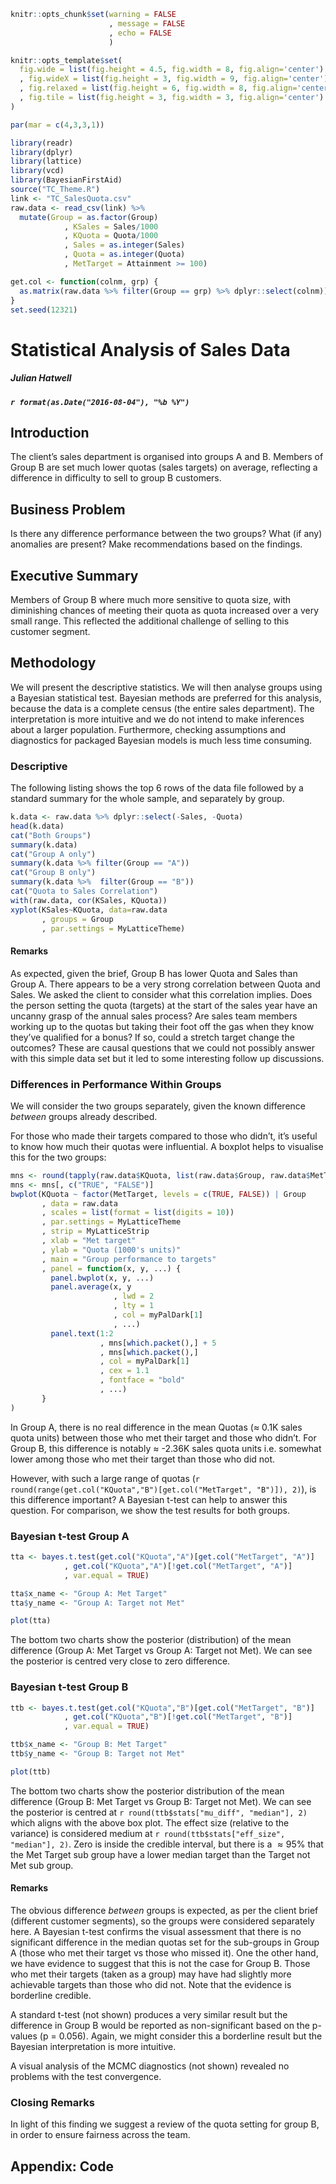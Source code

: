 ```r
knitr::opts_chunk$set(warning = FALSE
                      , message = FALSE
                      , echo = FALSE
                      )

knitr::opts_template$set(
  fig.wide = list(fig.height = 4.5, fig.width = 8, fig.align='center')
  , fig.wideX = list(fig.height = 3, fig.width = 9, fig.align='center')
  , fig.relaxed = list(fig.height = 6, fig.width = 8, fig.align='center')
  , fig.tile = list(fig.height = 3, fig.width = 3, fig.align='center')
)

par(mar = c(4,3,3,1))
```

```r
library(readr)
library(dplyr)
library(lattice)
library(vcd)
library(BayesianFirstAid)
source("TC_Theme.R")
link <- "TC_SalesQuota.csv"
raw.data <- read_csv(link) %>%
  mutate(Group = as.factor(Group)
            , KSales = Sales/1000
            , KQuota = Quota/1000
            , Sales = as.integer(Sales)
            , Quota = as.integer(Quota)
            , MetTarget = Attainment >= 100)

get.col <- function(colnm, grp) {
  as.matrix(raw.data %>% filter(Group == grp) %>% dplyr::select(colnm))
}
set.seed(12321)
```
# Statistical Analysis of Sales Data

##### Julian Hatwell
##### `r format(as.Date("2016-08-04"), "%b %Y")`

## Introduction
The client's sales department is organised into groups A and B. Members of Group B are set much lower quotas (sales targets) on average, reflecting a difference in difficulty to sell to group B customers.

## Business Problem
Is there any difference performance between the two groups? What (if any) anomalies are present? Make recommendations based on the findings.

## Executive Summary
Members of Group B where much more sensitive to quota size, with diminishing chances of meeting their quota as quota increased over a very small range. This reflected the additional challenge of selling to this customer segment.

## Methodology
We will present the descriptive statistics. We will then analyse groups using a Bayesian statistical test. Bayesian methods are preferred for this analysis, because the data is a complete census (the entire sales department). The interpretation is more intuitive and we do not intend to make inferences about a larger population. Furthermore, checking assumptions and diagnostics for packaged Bayesian models is much less time consuming.

### Descriptive
The following listing shows the top 6 rows of the data file followed by a standard summary for the whole sample, and separately by group.

```r
k.data <- raw.data %>% dplyr::select(-Sales, -Quota)
head(k.data)
cat("Both Groups")
summary(k.data)
cat("Group A only")
summary(k.data %>% filter(Group == "A"))
cat("Group B only")
summary(k.data %>%  filter(Group == "B"))
cat("Quota to Sales Correlation")
with(raw.data, cor(KSales, KQuota))
xyplot(KSales~KQuota, data=raw.data
       , groups = Group
       , par.settings = MyLatticeTheme)
```

#### Remarks
As expected, given the brief, Group B has lower Quota and Sales than Group A. There appears to be a very strong correlation between Quota and Sales. We asked the client to consider what this correlation implies. Does the person setting the quota (targets) at the start of the sales year have an uncanny grasp of the annual sales process? Are sales team members working up to the quotas but taking their foot off the gas when they know they've qualified for a bonus? If so, could a stretch target change the outcomes? These are causal questions that we could not possibly answer with this simple data set but it led to some interesting follow up discussions.

### Differences in Performance Within Groups
We will consider the two groups separately, given the known difference *between* groups already described.

For those who made their targets compared to those who didn't, it's useful to know how much their quotas were influential. A boxplot helps to visualise this for the two groups:

```r
mns <- round(tapply(raw.data$KQuota, list(raw.data$Group, raw.data$MetTarget), mean),2)
mns <- mns[, c("TRUE", "FALSE")]
bwplot(KQuota ~ factor(MetTarget, levels = c(TRUE, FALSE)) | Group
       , data = raw.data
       , scales = list(format = list(digits = 10))
       , par.settings = MyLatticeTheme
       , strip = MyLatticeStrip
       , xlab = "Met target"
       , ylab = "Quota (1000's units)"
       , main = "Group performance to targets"
       , panel = function(x, y, ...) {
         panel.bwplot(x, y, ...)
         panel.average(x, y
                       , lwd = 2
                       , lty = 1
                       , col = myPalDark[1]
                       , ...)
         panel.text(1:2
                    , mns[which.packet(),] + 5
                    , mns[which.packet(),]
                    , col = myPalDark[1]
                    , cex = 1.1
                    , fontface = "bold"
                    , ...)
       }
)
```

In Group A, there is no real difference in the mean Quotas ($\approx$ 0.1K sales quota units) between those who met their target and those who didn't. For Group B, this difference is notably $\approx$ -2.36K sales quota units i.e. somewhat lower among those who met their target than those who did not. 

However, with such a large range of quotas (`r round(range(get.col("KQuota","B")[get.col("MetTarget", "B")]), 2)`), is this difference important? A Bayesian t-test can help to answer this question. For comparison, we show the test results for both groups.

### Bayesian t-test Group A

```r
tta <- bayes.t.test(get.col("KQuota","A")[get.col("MetTarget", "A")]
            , get.col("KQuota","A")[!get.col("MetTarget", "A")]
            , var.equal = TRUE)

tta$x_name <- "Group A: Met Target"
tta$y_name <- "Group A: Target not Met"

plot(tta)
```

The bottom two charts show the posterior (distribution) of the mean difference (Group A: Met Target vs Group A: Target not Met). We can see the posterior is centred very close to zero difference.

### Bayesian t-test Group B

```r
ttb <- bayes.t.test(get.col("KQuota","B")[get.col("MetTarget", "B")]
            , get.col("KQuota","B")[!get.col("MetTarget", "B")]
            , var.equal = TRUE)

ttb$x_name <- "Group B: Met Target"
ttb$y_name <- "Group B: Target not Met"

plot(ttb)
```

The bottom two charts show the posterior distribution of the mean difference (Group B: Met Target vs Group B: Target not Met). We can see the posterior is centred at `r round(ttb$stats["mu_diff", "median"], 2)` which aligns with the above box plot. The effect size (relative to the variance) is considered medium at `r round(ttb$stats["eff_size", "median"], 2)`. Zero is inside the credible interval, but there is a $\approx 95\%$ that the Met Target sub group have a lower median target than the Target not Met sub group.

#### Remarks
The obvious difference *between* groups is expected, as per the client brief (different customer segments), so the groups were considered separately here. A Bayesian t-test confirms the visual assessment that there is no significant difference in the median quotas set for the sub-groups in Group A (those who met their target vs those who missed it). One the other hand, we have evidence to suggest that this is not the case for Group B. Those who met their targets (taken as a group) may have had slightly more achievable targets than those who did not. Note that the evidence is borderline credible.

A standard t-test (not shown) produces a very similar result but the difference in Group B would be reported as non-significant based on the p-values (p = 0.056). Again, we might consider this a borderline result but the Bayesian interpretation is more intuitive.

A visual analysis of the MCMC diagnostics (not shown) revealed no problems with the test convergence.

### Closing Remarks
In light of this finding we suggest a review of the quota setting for group B, in order to ensure fairness across the team.

## Appendix: Code
```r
```

```r
```

```r
```

```r
```

```r
```

